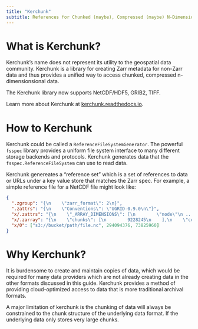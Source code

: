 ```yaml
---
title: "Kerchunk"
subtitle: References for Chunked (maybe), Compressed (maybe) N-Dimensional Arrays
---
```


# What is Kerchunk?

Kerchunk's name does not represent its utility to the geospatial data community. Kerchunk is a library for creating Zarr metadata for non-Zarr data and thus provides a unified way to access chunked, compressed n-dimensionsional data.

The Kerchunk library now supports NetCDF/HDF5, GRIB2, TIFF.

Learn more about Kerchunk at [kerchunk.readthedocs.io](https://kerchunk.readthedocs.io/en/latest/).

# How to Kerchunk 

Kerchunk could be called a `ReferenceFileSystemGenerator`. The powerful `fsspec` library provides a uniform file system interface to many different storage backends and protocols. Kerchunk generates data that the `fsspec.ReferenceFileSystem` can use to read data.

Kerchunk genereates a "reference set" which is a set of references to data or URLs under a key value store that matches the Zarr spec. For example, a simple reference file for a NetCDF file might look like:

```json
{
  ".zgroup": "{\n    \"zarr_format\": 2\n}",
  ".zattrs": "{\n    \"Conventions\": \"UGRID-0.9.0\n\"}",
  "x/.zattrs": "{\n    \"_ARRAY_DIMENSIONS\": [\n        \"node\"\n ...",
  "x/.zarray": "{\n    \"chunks\": [\n        9228245\n    ],\n    \"compressor\": null,\n    \"dtype\": \"<f8\",\n  ...",
  "x/0": ["s3://bucket/path/file.nc", 294094376, 73825960]
}
```

# Why Kerchunk?

It is burdensome to create and maintain copies of data, which would be required for many data providers which are not already creating data in the other formats discussed in this guide. Kerchunk provides a method of providing cloud-optimized access to data that is more traditional archival formats.

::: {.callout-warning}
A major limitation of kerchunk is the chunking of data will always be constrained to the chunk structure of the underlying data format. If the underlying data only stores very large chunks.
:::


